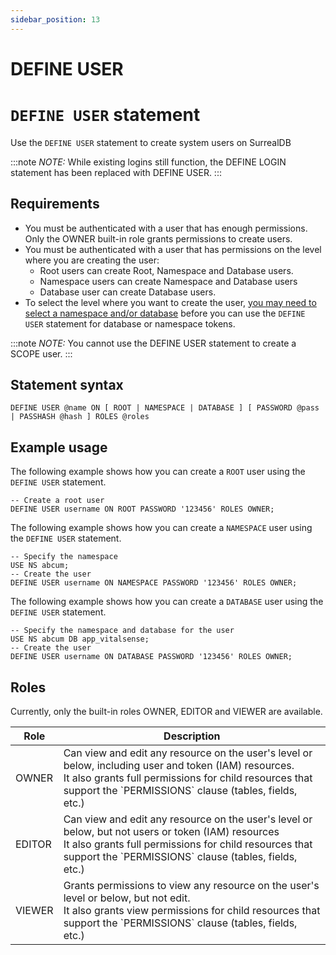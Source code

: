 ```yaml
---
sidebar_position: 13
---
```


# DEFINE USER

# `DEFINE USER` statement

Use the `DEFINE USER` statement to create system users on SurrealDB

:::note 
<em>NOTE: </em> While existing logins still function, the DEFINE LOGIN statement has been replaced with DEFINE USER.
:::



## Requirements

- You must be authenticated with a user that has enough permissions. Only the OWNER built-in role grants permissions to create users.
- You must be authenticated with a user that has permissions on the level where you are creating the user:
    - Root users can create Root, Namespace and Database users.
    - Namespace users can create Namespace and Database users
    - Database user can create Database users.
- To select the level where you want to create the user, [you may need to select a namespace and/or database](/docs/surrealdb/surrealql/statements/use) before you can use the `DEFINE USER` statement for database or namespace tokens.

:::note 
<em>NOTE: </em> You cannot use the DEFINE USER statement to create a SCOPE user.
:::

## Statement syntax

```surql title="SurrealQL Syntax"
DEFINE USER @name ON [ ROOT | NAMESPACE | DATABASE ] [ PASSWORD @pass | PASSHASH @hash ] ROLES @roles
```

## Example usage 
The following example shows how you can create a `ROOT` user using the `DEFINE USER` statement.

```surql
-- Create a root user
DEFINE USER username ON ROOT PASSWORD '123456' ROLES OWNER;
```
The following example shows how you can create a `NAMESPACE` user using the `DEFINE USER` statement.

```surql
-- Specify the namespace
USE NS abcum;
-- Create the user
DEFINE USER username ON NAMESPACE PASSWORD '123456' ROLES OWNER;
```

The following example shows how you can create a `DATABASE` user using the `DEFINE USER` statement.
```surql
-- Specify the namespace and database for the user
USE NS abcum DB app_vitalsense;
-- Create the user
DEFINE USER username ON DATABASE PASSWORD '123456' ROLES OWNER;
```

## Roles
Currently, only the built-in roles OWNER, EDITOR and VIEWER are available.

<table>
<thead>
  <tr>
    <th scope="col">Role</th>
    <th scope="col">Description</th>
  </tr>
</thead>
<tbody>
  <tr>
    <td scope="row" data-label="Role">OWNER</td>
    <td scope="row" data-label="Description">Can view and edit any resource on the user's level or below, including user and token (IAM) resources.<br/>It also grants full permissions for child resources that support the `PERMISSIONS` clause (tables, fields, etc.)</td>
  </tr>
  <tr>
    <td scope="row" data-label="Role">EDITOR</td>
    <td scope="row" data-label="Description">Can view and edit any resource on the user's level or below, but not users or token (IAM) resources<br/>It also grants full permissions for child resources that support the `PERMISSIONS` clause (tables, fields, etc.)</td>
  </tr>
  <tr>
    <td scope="row" data-label="Role">VIEWER</td>
    <td scope="row" data-label="Description">Grants permissions to view any resource on the user's level or below, but not edit.<br/>It also grants view permissions for child resources that support the `PERMISSIONS` clause (tables, fields, etc.)</td>
  </tr>
</tbody>
</table>